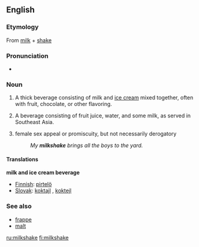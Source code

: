 ==English==

===Etymology===
From [[milk]] + [[shake]]

===Pronunciation===
*{{audio|en-us-milkshake.ogg|Audio (US)}}

===Noun===
{{en-noun}}

# {{cattag|beverages}} A thick beverage consisting of milk and [[ice cream]] mixed together, often with fruit, chocolate, or other flavoring.
# {{cattag|beverages}} {{italbrac|nonstandard}} A beverage consisting of fruit juice, water, and some milk, as served in Southeast Asia.
# {{cattag|Slang}} female sex appeal or promiscuity, but not necessarily derogatory
#: ''My '''milkshake''' brings all the boys to the yard.'' 

====Translations====
'''milk and ice cream beverage'''
*[[Finnish]]: [[pirtelö]]
*[[Slovak]]: [[koktajl]] {{m}}, [[koktejl]] {{m}}

===See also===
*[[frappe]]
*[[malt]]

[[ru:milkshake]]
[[fi:milkshake]]